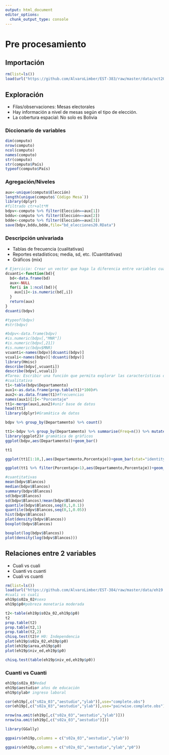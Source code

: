 ```yaml
---
output: html_document
editor_options: 
  chunk_output_type: console
---
```

# Pre procesamiento


## Importación

```r
rm(list=ls())
load(url("https://github.com/AlvaroLimber/EST-383/raw/master/data/oct20.RData"))
```

## Exploración

  + Filas/observaciones: Mesas electorales
  + Hay información a nivel de mesas según el tipo de elección.
  + La cobertura espacial: No solo es Bolivia

### Diccionario de variables

```r
dim(computo)
nrow(computo)
ncol(computo)
names(computo)
str(computo)
str(computo$País)
typeof(computo$País)
```

### Agregación/Niveles

```r
aux<-unique(computo$Elección)
length(unique(computo$`Código Mesa`))
library(dplyr)
#filtrado ctr+alt*M
bdpv<-computo %>% filter(Elección==aux[1])
bddu<-computo %>% filter(Elección==aux[2])
bdde<-computo %>% filter(Elección==aux[3])
save(bdpv,bddu,bdde,file="bd_elecciones20.RData")
```

### Descripción univariada

  + Tablas de frecuencia (cualitativas)
  + Reportes estadísticos; media, sd, etc. (Cuantitativas)
  + Gráficos (mix)

```r
# Ejercicio: Crear un vector que haga la diferencia entre variables cualitativas y cuantitativas.
dcuanti<-function(bd){
  bd<-data.frame(bd)
  aux<-NULL
  for(i in 1:ncol(bd)){
    aux[i]<-is.numeric(bd[,i])
  }
  return(aux)
}
dcuanti(bdpv)

#typeof(bdpv)
#str(bdpv)

#bdpv<-data.frame(bdpv)
#is.numeric(bdpv[,"MNR"])
#is.numeric(bdpv[,21])
#is.numeric(bdpv$MNR)
vcuanti<-names(bdpv)[dcuanti(bdpv)]
vcuali<-names(bdpv)[!dcuanti(bdpv)]
library(Hmisc)
describe(bdpv[,vcuanti])
describe(bdpv[,vcuali])
#Tarea: Escribir una función que permita explorar las características de las variables, según su naturaleza
#cualitativa
t1<-table(bdpv$Departamento)
aux1<-as.data.frame(prop.table(t1)*100)#%
aux2<-as.data.frame(t1)#frecuencias
names(aux1)[2]<-"Porcentaje"
tt1<-merge(aux1,aux2)#unir base de datos
head(tt1)
library(dplyr)#Gramática de datos

bdpv %>% group_by(Departamento) %>% count() 

tt1<-bdpv %>% group_by(Departamento) %>% summarise(Freq=n()) %>% mutate(Porcentaje=(Freq/sum(Freq))*100)
library(ggplot2)# gramàtica de gràficos
ggplot(bdpv,aes(Departamento))+geom_bar()

tt1

ggplot(tt1[1:10,],aes(Departamento,Porcentaje))+geom_bar(stat="identity")

ggplot(tt1 %>% filter(Porcentaje>1),aes(Departamento,Porcentaje))+geom_bar(stat="identity")

#cuantitativas
mean(bdpv$Blancos)
median(bdpv$Blancos)
summary(bdpv$Blancos)
sd(bdpv$Blancos)
sd(bdpv$Blancos)/mean(bdpv$Blancos)
quantile(bdpv$Blancos,seq(0,1,0.1))
quantile(bdpv$Blancos,seq(0,1,0.05))
hist(bdpv$Blancos)
plot(density(bdpv$Blancos))
boxplot(bdpv$Blancos)

boxplot(log(bdpv$Blancos))
plot(density(log(bdpv$Blancos)))
```


## Relaciones entre 2 variables 
  * Cuali vs cuali
  * Cuanti vs cuanti
  * Cuali vs cuanti
  
```r
rm(list=ls())
load(url("https://github.com/AlvaroLimber/EST-384/raw/master/data/eh19.RData"))
#cuali vs cuali
eh19p$s02a_02#sexo
eh19p$p0#pobreza monetaria moderada

t2<-table(eh19p$s02a_02,eh19p$p0)
t2
prop.table(t2)
prop.table(t2,1)
prop.table(t2,2)
chisq.test(t2)# H0: Independencia
plot(eh19p$s02a_02,eh19p$p0)
plot(eh19p$area,eh19p$p0)
plot(eh19p$niv_ed,eh19p$p0)

chisq.test(table(eh19p$niv_ed,eh19p$p0))
```

### Cuanti vs Cuanti

```r
eh19p$s02a_03#edad
eh19p$aestudio# años de educación
eh19p$ylab# ingreso laboral

cor(eh19p[,c("s02a_03","aestudio","ylab")],use="complete.obs")
cor(eh19p[,c("s02a_03","aestudio","ylab")],use="pairwise.complete.obs")

nrow(na.omit(eh19p[,c("s02a_03","aestudio","ylab")]))
nrow(na.omit(eh19p[,c("s02a_03","aestudio")]))

library(GGally)

ggpairs(eh19p,columns = c("s02a_03","aestudio","ylab"))

ggpairs(eh19p,columns = c("s02a_02","aestudio","ylab","p0"))
```



  




